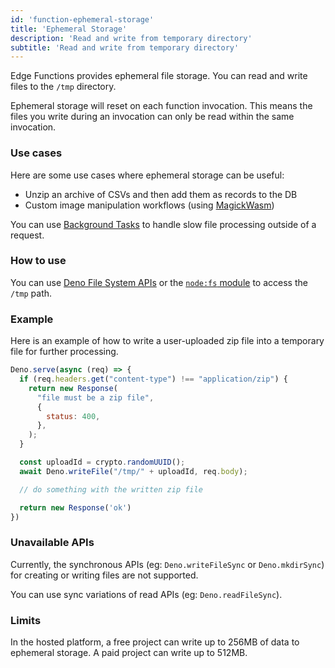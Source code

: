 ```yaml
---
id: 'function-ephemeral-storage'
title: 'Ephemeral Storage'
description: 'Read and write from temporary directory'
subtitle: 'Read and write from temporary directory'
---
```


Edge Functions provides ephemeral file storage. You can read and write files to the `/tmp` directory.

Ephemeral storage will reset on each function invocation. This means the files you write during an invocation can only be read within the same invocation.

### Use cases

Here are some use cases where ephemeral storage can be useful:

- Unzip an archive of CSVs and then add them as records to the DB
- Custom image manipulation workflows (using [MagickWasm](https://supabase.com/docs/guides/functions/examples/image-manipulation))

You can use [Background Tasks](https://supabase.com/docs/guides/functions/background-tasks) to handle slow file processing outside of a request.

### How to use

You can use [Deno File System APIs](https://docs.deno.com/api/deno/file-system) or the [`node:fs` module](https://docs.deno.com/api/node/fs/) to access the `/tmp` path.

### Example

Here is an example of how to write a user-uploaded zip file into a temporary file for further processing.

```js
Deno.serve(async (req) => {
  if (req.headers.get("content-type") !== "application/zip") {
    return new Response(
      "file must be a zip file",
      {
        status: 400,
      },
    );
  }

  const uploadId = crypto.randomUUID();
  await Deno.writeFile("/tmp/" + uploadId, req.body);

  // do something with the written zip file

  return new Response('ok')
})
```

### Unavailable APIs

Currently, the synchronous APIs (eg: `Deno.writeFileSync` or `Deno.mkdirSync`) for creating or writing files are not supported.

You can use sync variations of read APIs (eg: `Deno.readFileSync`).

### Limits

In the hosted platform, a free project can write up to 256MB of data to ephemeral storage. A paid project can write up to 512MB.

